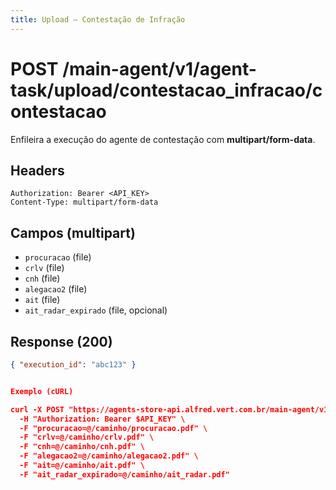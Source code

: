 ```yaml
---
title: Upload — Contestação de Infração
---
```


# POST /main-agent/v1/agent-task/upload/contestacao_infracao/contestacao

Enfileira a execução do agente de contestação com **multipart/form-data**.

## Headers
```http
Authorization: Bearer <API_KEY>
Content-Type: multipart/form-data
```


## Campos (multipart)
- `procuracao` (file)
- `crlv` (file)
- `cnh` (file)
- `alegacao2` (file)
- `ait` (file)
- `ait_radar_expirado` (file, opcional)

## Response (200)
```json
{ "execution_id": "abc123" }


Exemplo (cURL)

curl -X POST "https://agents-store-api.alfred.vert.com.br/main-agent/v1/agent-task/upload/contestacao_infracao/contestacao" \
  -H "Authorization: Bearer $API_KEY" \
  -F "procuracao=@/caminho/procuracao.pdf" \
  -F "crlv=@/caminho/crlv.pdf" \
  -F "cnh=@/caminho/cnh.pdf" \
  -F "alegacao2=@/caminho/alegacao2.pdf" \
  -F "ait=@/caminho/ait.pdf" \
  -F "ait_radar_expirado=@/caminho/ait_radar.pdf"
